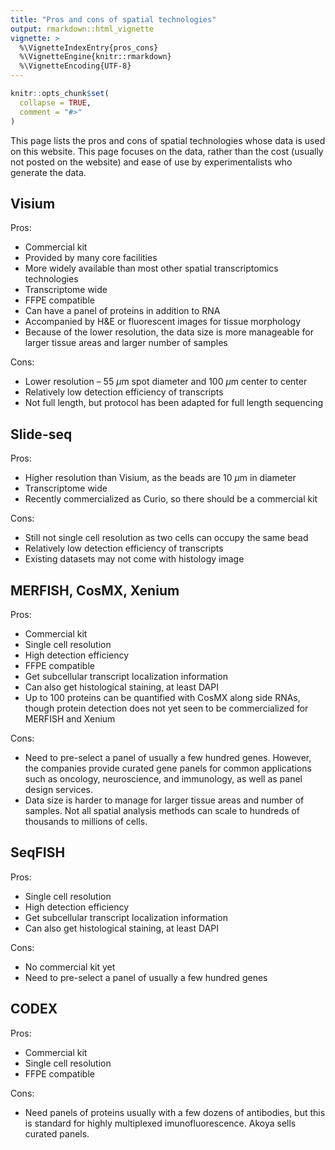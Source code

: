 ```yaml
---
title: "Pros and cons of spatial technologies"
output: rmarkdown::html_vignette
vignette: >
  %\VignetteIndexEntry{pros_cons}
  %\VignetteEngine{knitr::rmarkdown}
  %\VignetteEncoding{UTF-8}
---
```


```r
knitr::opts_chunk$set(
  collapse = TRUE,
  comment = "#>"
)
```

This page lists the pros and cons of spatial technologies whose data is used on this website. This page focuses on the data, rather than the cost (usually not posted on the website) and ease of use by experimentalists who generate the data.

## Visium
Pros:

* Commercial kit
* Provided by many core facilities
* More widely available than most other spatial transcriptomics technologies
* Transcriptome wide
* FFPE compatible
* Can have a panel of proteins in addition to RNA
* Accompanied by H&E or fluorescent images for tissue morphology
* Because of the lower resolution, the data size is more manageable for larger tissue areas and larger number of samples

Cons:

* Lower resolution -- 55 $\mu$m spot diameter and 100 $\mu$m center to center
* Relatively low detection efficiency of transcripts
* Not full length, but protocol has been adapted for full length sequencing

## Slide-seq
Pros:

* Higher resolution than Visium, as the beads are 10 $\mu$m in diameter
* Transcriptome wide
* Recently commercialized as Curio, so there should be a commercial kit

Cons:

* Still not single cell resolution as two cells can occupy the same bead
* Relatively low detection efficiency of transcripts
* Existing datasets may not come with histology image

## MERFISH, CosMX, Xenium
Pros:

* Commercial kit
* Single cell resolution
* High detection efficiency
* FFPE compatible
* Get subcellular transcript localization information
* Can also get histological staining, at least DAPI
* Up to 100 proteins can be quantified with CosMX along side RNAs, though protein detection does not yet seen to be commercialized for MERFISH and Xenium

Cons:

* Need to pre-select a panel of usually a few hundred genes. However, the companies provide curated gene panels for common applications such as oncology, neuroscience, and immunology, as well as panel design services.
* Data size is harder to manage for larger tissue areas and number of samples. Not all spatial analysis methods can scale to hundreds of thousands to millions of cells.

## SeqFISH
Pros:

* Single cell resolution
* High detection efficiency
* Get subcellular transcript localization information
* Can also get histological staining, at least DAPI

Cons:

* No commercial kit yet
* Need to pre-select a panel of usually a few hundred genes

## CODEX
Pros:

* Commercial kit
* Single cell resolution
* FFPE compatible

Cons:

* Need panels of proteins usually with a few dozens of antibodies, but this is standard for highly multiplexed imunofluorescence. Akoya sells curated panels.

